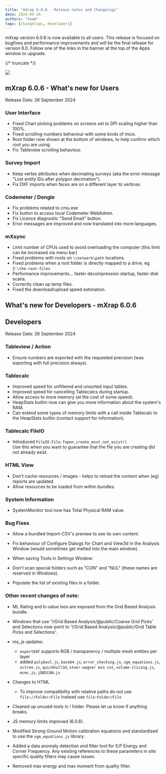 ```yaml
---
title: "mXrap 6.0.6 - Release notes and Changelogs"
date: 2024-09-26
authors: "team"
tags: [changelogs, developers]
---
```



mXrap version 6.0.6 is now available to all users. This release is focused on bugfixes and performance improvements and will be the final release for version 6.0. Follow one of the links in the banner at the top of the Apps window to upgrade.

{/* truncate */}

![](/img/606upgrade.png)

<Tabs>

<TabItem value="users" label="Users">

## mXrap 6.0.6 - What's new for Users

Release Date: 26 September 2024

### User Interface

- Fixed Chart picking problems on screens set to DPI scaling higher than 100%.
- Fixed scrolling-numbers behaviour with some kinds of mice.
- Root folder now shown at the bottom of windows, to help confirm which root you are using.
- Fix Tableview scrolling behaviour.

### Survey Import

- Keep vertex attributes when decimating surveys (aka the error message "Lost entity IDs after polygon decimation").
- Fix DXF imports when faces are on a different layer to vertices.

### Codemeter / Dongle

- Fix problems related to cmu.exe
- Fix button to access local Codemeter WebAdmin.
- Fix Licence diagnostic "Send Email" button.
- Error messages are improved and now translated into more languages.

### mXsync

- Limit number of CPUs used to avoid overloading the computer (this limit can be increased via menu bar)
- Fixed problems with roots on `\\network\path` locations.
- Fixed problems when a root folder is directly mapped to a drive, eg `Z:\the-root-files`
- Performance improvements... faster decompression startup, faster disk scans.
- Correctly clean up temp files.
- Fixed the download/upload speed estimation.

</TabItem>

<TabItem value="developers" label="Developers">

## What's new for Developers - mXrap 6.0.6

## Developers

Release Date: 26 September 2024

### Tableview / Action

- Ensure numbers are exported with the requested precision (was exporting with full precision always).

### Tablecalc

- Improved speed for unfiltered and unsorted input tables.
- Improved speed for cancelling Tablecalcs during startup.
- Allow access to more memory (at the cost of some speed).
- HeapStats builtin now can give you more information about the system's RAM.
- Can extend some types of memory limits with a call inside Tablecalc to the HeapStats builtin (contact support for information).

### Tablecalc FileIO

- Introduced `FileIO.File.fopen_create_must_not_exist()`  
  Use this when you want to guarantee that the file you are creating did not already exist.

### HTML View

- Don't cache resources / images - helps to reload the content when (eg) reports are updated.
- Allow resources to be loaded from within bundles.

### System Information

- SystemMonitor tool now has Total Physical RAM value.

### Bug Fixes

- Allow a bundled Import-CSV's preview to see its own content.
- Fix behaviour of Configure Dialogs for Chart and View3d in the Analysis Window (would sometimes get melted into the main window).

- When saving Tools in Settings Window:

- Don't scan special folders such as "CON" and "NUL" (these names are reserved in Windows).

- Populate the list of existing files in a folder.

### Other recent changes of note:

- ML Rating and b-value Isos are exposed from the Grid Based Analysis bundle.
- Windows that use '!/Grid Based Analysis/@public/Coarse Grid Picks' and Selections now point to '!/Grid Based Analysis/@public/Grid Table Picks and Selections'.
- mx_js updates:
  - `exportDXF` supports RGB / transparency / multiple mesh entities per layer
  - added `polybool.js`, `base64.js`, `error_checking.js`, `sgm_equations.js`, `octree.js`, `quickhull3d`, `stoer-wagner min cut`, `volume-slicing.js`, `mcmc.js`, `jDBSCAN.js`
- Changes to HTML
  - To improve compatibility with relative paths do not use `file://Folder/File` Instead use `file:Folder/File`

- Cleaned up unused tools in ! folder. Please let us know if anything breaks.
- JS memory limits improved (6.0.6).
- Modified Strong Ground Motion calibration equations and standardised to use the `sgm_equations.js` library.
- Added a data anomaly detection and filter tool for S:P Energy and Corner Frequency. Any existing references to these parameters in site specific quality filters may cause issues.
- Removed max energy and max moment from quality filter.

</TabItem>
</Tabs>
